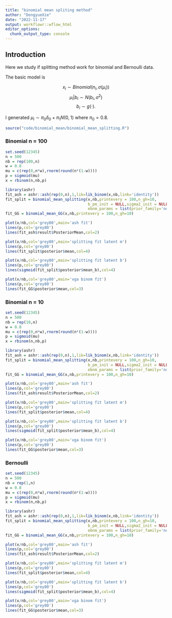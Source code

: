 ```yaml
---
title: "binomial mean spliting method"
author: "DongyueXie"
date: "2022-11-17"
output: workflowr::wflow_html
editor_options:
  chunk_output_type: console
---
```


## Introduction

Here we study if splitting method work for binomial and Bernoulli data.

The basic model is 

$$x_i\sim Binomial(n_i,\sigma(\mu_i))$$
$$\mu_i|b_i\sim N(b_i,\sigma^2)$$
$$b_i\sim g(\cdot).$$

I generated $\mu_i\sim \pi_0\delta_0 + \pi_1 N(0,1)$ where $\pi_0 = 0.8$.

```r
source("code/binomial_mean/binomial_mean_splitting.R")
```

### Binomial n = 100

```r
set.seed(12345)
n = 500
nb = rep(100,n)
w = 0.8
mu = c(rep(0,n*w),rnorm(round(n*(1-w))))
p = sigmoid(mu)
x = rbinom(n,nb,p)
```

```r
library(ashr)
fit_ash = ashr::ash(rep(0,n),1,lik=lik_binom(x,nb,link='identity'))
fit_split = binomial_mean_splitting(x,nb,printevery = 100,n_gh=10,
                                    b_pm_init = NULL,sigma2_init = NULL,
                                    ebnm_params = list(prior_family='normal_scale_mixture'))
fit_GG = binomial_mean_GG(x,nb,printevery = 100,n_gh=10)
```

```r
plot(x/nb,col='grey80',main='ash fit')
lines(p,col='grey80')
lines(fit_ash$result$PosteriorMean,col=2)
```

```r
plot(x/nb,col='grey80',main='splitting fit latent m')
lines(p,col='grey80')
lines(fit_split$posterior$mean,col=4)
```

```r
plot(x/nb,col='grey80',main='splitting fit latent b')
lines(p,col='grey80')
lines(sigmoid(fit_split$posterior$mean_b),col=4)
```

```r
plot(x/nb,col='grey80',main='vga binom fit')
lines(p,col='grey80')
lines(fit_GG$posterior$mean,col=3)
```


### Binomial n = 10

```r
set.seed(12345)
n = 500
nb = rep(10,n)
w = 0.8
mu = c(rep(0,n*w),rnorm(round(n*(1-w))))
p = sigmoid(mu)
x = rbinom(n,nb,p)
```

```r
library(ashr)
fit_ash = ashr::ash(rep(0,n),1,lik=lik_binom(x,nb,link='identity'))
fit_split = binomial_mean_splitting(x,nb,printevery = 100,n_gh=10,
                                    b_pm_init = NULL,sigma2_init = NULL,
                                    ebnm_params = list(prior_family='normal_scale_mixture'))
fit_GG = binomial_mean_GG(x,nb,printevery = 100,n_gh=10)
```

```r
plot(x/nb,col='grey80',main='ash fit')
lines(p,col='grey80')
lines(fit_ash$result$PosteriorMean,col=2)
```

```r
plot(x/nb,col='grey80',main='splitting fit latent m')
lines(p,col='grey80')
lines(fit_split$posterior$mean,col=4)
```

```r
plot(x/nb,col='grey80',main='splitting fit latent b')
lines(p,col='grey80')
lines(sigmoid(fit_split$posterior$mean_b),col=4)
```

```r
plot(x/nb,col='grey80',main='vga binom fit')
lines(p,col='grey80')
lines(fit_GG$posterior$mean,col=3)
```

### Bernoulli

```r
set.seed(12345)
n = 500
nb = rep(1,n)
w = 0.8
mu = c(rep(0,n*w),rnorm(round(n*(1-w))))
p = sigmoid(mu)
x = rbinom(n,nb,p)
```

```r
library(ashr)
fit_ash = ashr::ash(rep(0,n),1,lik=lik_binom(x,nb,link='identity'))
fit_split = binomial_mean_splitting(x,nb,printevery = 100,n_gh=10,
                                    b_pm_init = NULL,sigma2_init = NULL,
                                    ebnm_params = list(prior_family='normal_scale_mixture'))
fit_GG = binomial_mean_GG(x,nb,printevery = 100,n_gh=10)
```

```r
plot(x/nb,col='grey80',main='ash fit')
lines(p,col='grey80')
lines(fit_ash$result$PosteriorMean,col=2)
```

```r
plot(x/nb,col='grey80',main='splitting fit latent m')
lines(p,col='grey80')
lines(fit_split$posterior$mean,col=4)
```

```r
plot(x/nb,col='grey80',main='splitting fit latent b')
lines(p,col='grey80')
lines(sigmoid(fit_split$posterior$mean_b),col=4)
```

```r
plot(x/nb,col='grey80',main='vga binom fit')
lines(p,col='grey80')
lines(fit_GG$posterior$mean,col=3)
```

